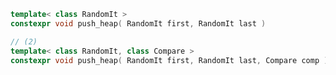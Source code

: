```cpp
template< class RandomIt >
constexpr void push_heap( RandomIt first, RandomIt last )

// (2)
template< class RandomIt, class Compare >
constexpr void push_heap( RandomIt first, RandomIt last, Compare comp );
```
